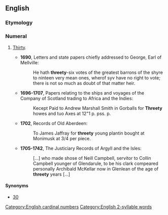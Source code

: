 ==English==

===Etymology===
{{rfe|lang=en}}

===Numeral===
{{head|en|numeral}}

# {{lb|en|UK|_|dialectal|chiefly|Scotland|obsolete|or|nonstandard}} [[thirty|Thirty]].
#* '''1690''', Letters and state papers chiefly addressed to George, Earl of Mellville:
#*: He hath '''threety'''-six votes of the greatest barrons of the shyre to ninteen very mean ones, wherof syv have no right to vote; there is not so much as doubt of that matter heir.
#* '''1696-1707''', Papers relating to the ships and voyages of the Company of Scotland trading to Africa and the Indies:
#*: Kecept Paid to Andrew Marshall Smith in Gorballs for '''Threety''' howes and tuo Axes at 12"1 p. pss. p.
#* '''1702''', Records of Old Aberdeen:
#*: To James Jaffray for '''threety''' young plantin bought at Monimusk at 3/4 per piece.
#* '''1705-1742''', The Justiciary Records of Argyll and the Isles:
#*: [...] who made shose of Neill Campbell, servitor to Collin Campbell younger of Glendarule, to be his clark compeared personally Archibald McKellar now in Glenlean of the age of '''threety''' years [...]

====Synonyms====
* [[30]]
[[Category:English cardinal numbers]]
[[Category:English 2-syllable words]]